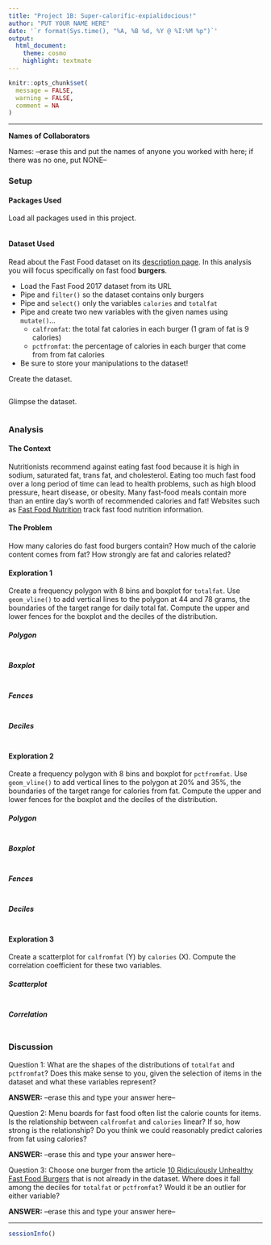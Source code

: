 ```yaml
---
title: "Project 1B: Super-calorific-expialidocious!"
author: "PUT YOUR NAME HERE"
date: '`r format(Sys.time(), "%A, %B %d, %Y @ %I:%M %p")`'
output: 
  html_document: 
    theme: cosmo
    highlight: textmate
---
```


```r
knitr::opts_chunk$set(
  message = FALSE,
  warning = FALSE,
  comment = NA
)
```
<hr>

**Names of Collaborators**

Names: --erase this and put the names of anyone you worked with here; if there was no one, put NONE--

### Setup

#### Packages Used

Load all packages used in this project.

```r

```

#### Dataset Used

Read about the Fast Food dataset on its [description page](https://stat-jet-asu.github.io/Datasets/InstructorDescriptions/fastfood2017.html). In this analysis you will focus specifically on fast food **burgers**.  

* Load the Fast Food 2017 dataset from its URL
* Pipe and `filter()` so the dataset contains only burgers
* Pipe and `select()` only the variables `calories` and `totalfat`
* Pipe and create two new variables with the given names using `mutate()`...
    * `calfromfat`: the total fat calories in each burger (1 gram of fat is 9 calories)
    * `pctfromfat`: the percentage of calories in each burger that come from from fat calories
* Be sure to store your manipulations to the dataset!

Create the dataset.

```r

```

Glimpse the dataset.

```r

```

### Analysis

#### **The Context**

Nutritionists recommend against eating fast food because it is high in sodium, saturated fat, trans fat, and cholesterol. Eating too much fast food over a long period of time can lead to health problems, such as high blood pressure, heart disease, or obesity. Many fast-food meals contain more than an entire day's worth of recommended calories and fat! Websites such as [Fast Food Nutrition](https://fastfoodnutrition.org/) track fast food nutrition information.

#### **The Problem**

How many calories do fast food burgers contain? How much of the calorie content comes from fat? How strongly are fat and calories related?

#### **Exploration 1**

Create a frequency polygon with 8 bins and boxplot for `totalfat`. Use `geom_vline()` to add vertical lines to the polygon at 44 and 78 grams, the boundaries of the target range for daily total fat. Compute the upper and lower fences for the boxplot and the deciles of the distribution. 

##### Polygon

```r

```

##### Boxplot

```r

```

##### Fences

```r

```

##### Deciles

```r

```

#### **Exploration 2**

Create a frequency polygon with 8 bins and boxplot for `pctfromfat`. Use `geom_vline()` to add vertical lines to the polygon at 20% and 35%, the boundaries of the target range for calories from fat. Compute the upper and lower fences for the boxplot and the deciles of the distribution. 

##### Polygon

```r

```

##### Boxplot

```r

```

##### Fences

```r

```

##### Deciles

```r

```

#### **Exploration 3**

Create a scatterplot for `calfromfat` (Y) by `calories` (X). Compute the correlation coefficient for these two variables.

##### Scatterplot

```r

```

##### Correlation

```r

```

### Discussion

Question 1: What are the shapes of the distributions of `totalfat` and `pctfromfat`? Does this make sense to you, given the selection of items in the dataset and what these variables represent?

**ANSWER:** --erase this and type your answer here--

Question 2: Menu boards for fast food often list the calorie counts for items. Is the relationship between `calfromfat` and `calories` linear? If so, how strong is the relationship? Do you think we could reasonably predict calories from fat using calories?

**ANSWER:** --erase this and type your answer here--

Question 3: Choose one burger from the article [10 Ridiculously Unhealthy Fast Food Burgers](https://www.thestreet.com/markets/10-ridiculously-unhealthy-fast-food-burgers-12854441) that is not already in the dataset. Where does it fall among the deciles for `totalfat` or `pctfromfat`? Would it be an outlier for either variable?

**ANSWER:** --erase this and type your answer here--

<hr>
```r
sessionInfo()
```
